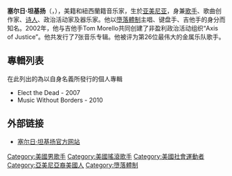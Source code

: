 {{blpunsourced|time=2018-09-27T01:49:11+00:00}}
{{noteTA
|T=zh-cn:塞尔日·坦基扬; zh-tw:塞爾吉·坦吉安;
|1=zh-cn:塞尔日·坦基扬; zh-tw:塞爾吉·坦吉安;
|2=zh-cn:塞尔日; zh-tw:塞爾吉;
|3=zh-cn:坦基扬; zh-tw:坦吉安;
}}
'''塞尔日·坦基扬'''（{{lang-en|Serj Adam Tankian}}，{{bd|1967年|8月21日||}}），美籍和紐西蘭籍音乐家，生於[[亚美尼亚|亚美尼亚]]，身兼[[歌手|歌手]]、歌曲创作家、[[诗人|诗人]]、政治活动家及器乐家。他以[[墮落體制|墮落體制]]主唱、键盘手、吉他手的身分而知名。2002年，他与吉他手Tom Morello共同创建了非盈利政治活动组织“Axis of Justice”。他共发行了7张音乐专辑。他被评为第26位最伟大的金属乐队歌手。

== 專輯列表 ==
在此列出的為以自身名義所發行的個人專輯
* Elect the Dead - 2007
* Music Without Borders - 2010

== 外部链接 ==
* [http://www.serjtankian.com 塞尔日·坦基扬官方网站] {{Wayback|url=http://www.serjtankian.com/ |date=20210227062004 }}

{{Authority control}}
{{歌手小作品}}
{{DEFAULTSORT:Tankian, Serj}}

[[Category:美國男歌手|Category:美國男歌手]]
[[Category:美國搖滾歌手|Category:美國搖滾歌手]]
[[Category:美國社會運動者|Category:美國社會運動者]]
[[Category:亞美尼亞裔美國人|Category:亞美尼亞裔美國人]]
[[Category:墮落體制|Category:墮落體制]]